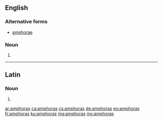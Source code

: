 ==English==

===Alternative forms===
* [[amphorae]]

===Noun===
{{head|en|noun plural form}}

# {{plural of|amphora|lang=en}}

----

==Latin==

===Noun===
{{la-noun-form|amphorās}}

# {{inflection of|amphora||acc|p|lang=la}}

[[ar:amphoras]]
[[ca:amphoras]]
[[cs:amphoras]]
[[de:amphoras]]
[[eo:amphoras]]
[[fr:amphoras]]
[[ku:amphoras]]
[[mg:amphoras]]
[[my:amphoras]]